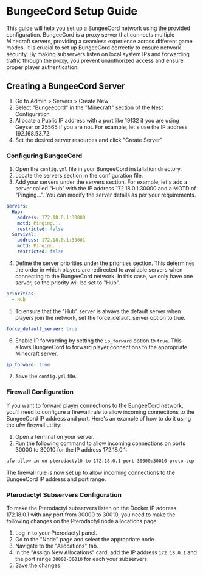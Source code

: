 
# BungeeCord Setup Guide
This guide will help you set up a BungeeCord network using the provided configuration. BungeeCord is a proxy server that connects multiple Minecraft servers, providing a seamless experience across different game modes. It is crucial to set up BungeeCord correctly to ensure network security. By making subservers listen on local system IPs and forwarding traffic through the proxy, you prevent unauthorized access and ensure proper player authentication.
<Steps>
## Creating a BungeeCord Server
1) Go to Admin > Servers > Create New
2) Select "Bungeecord" in the "Minecraft" section of the Nest Configuration
3) Allocate a Public IP address with a port like 19132 if you are using Geyser or 25565 if you are not. For example, let's use the IP address 192.168.53.72.
4) Set the desired server resources and click "Create Server"

### Configuring BungeeCord
1) Open the `config.yml` file in your BungeeCord installation directory.
2) Locate the servers section in the configuration file.
3) Add your servers under the servers section. For example, let's add a server called "Hub" with the IP address 172.18.0.1:30000 and a MOTD of "Pinging...". You can modify the server details as per your requirements.
```yaml filename="config.yml" copy
servers:
  Hub:
    address: 172.18.0.1:30000
    motd: Pinging...
    restricted: false
  Survival:
    address: 172.18.0.1:30001
    motd: Pinging...
    restricted: false
```
4) Define the server priorities under the priorities section. This determines the order in which players are redirected to available servers when connecting to the BungeeCord network. In this case, we only have one server, so the priority will be set to "Hub".
```yaml filename="config.yml" copy
priorities:
  - Hub
```
5) To ensure that the "Hub" server is always the default server when players join the network, set the force_default_server option to true.
```yaml filename="config.yml" copy
force_default_server: true
```
6) Enable IP forwarding by setting the `ip_forward` option to `true`. This allows BungeeCord to forward player connections to the appropriate Minecraft server.
```yaml filename="config.yml" copy
ip_forward: true
```
7) Save the `config.yml` file.
### Firewall Configuration
If you want to forward player connections to the BungeeCord network, you'll need to configure a firewall rule to allow incoming connections to the BungeeCord IP address and port. Here's an example of how to do it using the ufw firewall utility:

1) Open a terminal on your server.
2) Run the following command to allow incoming connections on ports 30000 to 30010 for the IP address 172.18.0.1:
```bash code
ufw allow in on pterodactyl0 to 172.18.0.1 port 30000:30010 proto tcp
```
The firewall rule is now set up to allow incoming connections to the BungeeCord IP address and port range.
### Pterodactyl Subservers Configuration
To make the Pterodactyl subservers listen on the Docker IP address 172.18.0.1 with any port from 30000 to 30010, you need to make the following changes on the Pterodactyl node allocations page:

1) Log in to your Pterodactyl panel.
2) Go to the "Node" page and select the appropriate node.
3) Navigate to the "Allocations" tab.
4) In the "Assign New Allocations" card, add the IP address `172.18.0.1` and the port range `30000-30010` for each your subservers.
5) Save the changes.
</Steps>